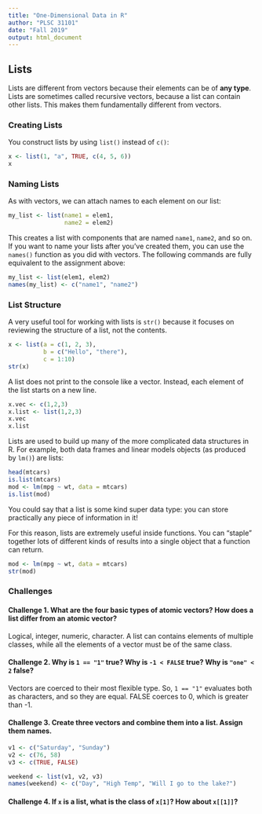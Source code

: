 ```yaml
---
title: "One-Dimensional Data in R"
author: "PLSC 31101"
date: "Fall 2019"
output: html_document
---
```


## Lists

Lists are different from vectors because their elements can be of __any type__. Lists are sometimes called recursive vectors, because a list can contain other lists. This makes them fundamentally different from vectors. 

### Creating Lists

You construct lists by using `list()` instead of `c()`: 

```r
x <- list(1, "a", TRUE, c(4, 5, 6))
x
```

### Naming Lists

As with vectors, we can attach names to each element on our list:

```r
my_list <- list(name1 = elem1, 
                name2 = elem2)
```

This creates a list with components that are named `name1`, `name2`, and so on. If you want to name your lists after you've created them, you can use the `names()` function as you did with vectors. The following commands are fully equivalent to the assignment above:

```r
my_list <- list(elem1, elem2)
names(my_list) <- c("name1", "name2")
```

### List Structure

A very useful tool for working with lists is `str()` because it focuses on reviewing the structure of a list, not the contents.

```r
x <- list(a = c(1, 2, 3),
          b = c("Hello", "there"),
          c = 1:10)
str(x)
```

A list does not print to the console like a vector. Instead, each element of the list starts on a new line.

```r
x.vec <- c(1,2,3)
x.list <- list(1,2,3)
x.vec
x.list
```

Lists are used to build up many of the more complicated data structures in R. For example, both data frames and linear models objects (as produced by `lm()`) are lists:

```r
head(mtcars)
is.list(mtcars)
mod <- lm(mpg ~ wt, data = mtcars)
is.list(mod)
```

You could say that a list is some kind super data type: you can store practically any piece of information in it!

For this reason, lists are extremely useful inside functions. You can "staple" together lots of different kinds of results into a single object that a function can return.

```r
mod <- lm(mpg ~ wt, data = mtcars)
str(mod)
```

### Challenges

#### Challenge 1. What are the four basic types of atomic vectors? How does a list differ from an atomic vector? {-}

Logical, integer, numeric, character. A list can contains elements of multiple classes, while all the elements of a vector must be of the same class.

#### Challenge 2. Why is `1 == "1"` true? Why is `-1 < FALSE` true? Why is `"one" < 2` false? {-}

Vectors are coerced to their most flexible type. So, `1 == "1"` evaluates both as characters, and so they are equal. FALSE coerces to 0, which is greater than -1. 

#### Challenge 3. Create three vectors and combine them into a list. Assign them names. {-}

```r
v1 <- c("Saturday", "Sunday")
v2 <- c(76, 58)
v3 <- c(TRUE, FALSE)

weekend <- list(v1, v2, v3)
names(weekend) <- c("Day", "High Temp", "Will I go to the lake?")
```


#### Challenge 4.  If `x` is a list, what is the class of `x[1]`?  How about `x[[1]]`? {-}

